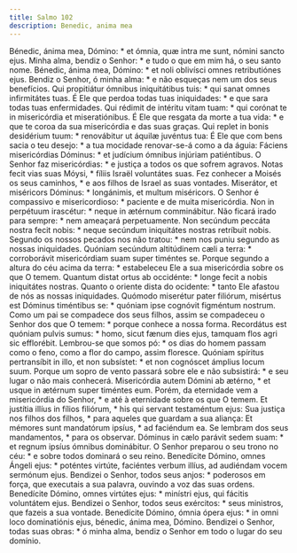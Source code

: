 ```yaml
---
title: Salmo 102
description: Benedic, anima mea
---
```


<div class="grid grid-cols-2 gap-5">
  <span class="text-justify">
    Bénedic, ánima mea, Dómino: * et ómnia, quæ intra me sunt, nómini sancto
    ejus.
  </span>
  <span class="text-justify">
    Minha alma, bendiz o Senhor: * e tudo o que em mim há, o seu santo nome.
  </span>
  <span class="text-justify">
    Bénedic, ánima mea, Dómino: * et noli oblivísci omnes retributiónes ejus.
  </span>
  <span class="text-justify">
    Bendiz o Senhor, ó minha alma: * e não esqueças nem um dos seus benefícios.
  </span>
  <span class="text-justify">
    Qui propitiátur ómnibus iniquitátibus tuis: * qui sanat omnes infirmitátes
    tuas.
  </span>
  <span class="text-justify">
    É Ele que perdoa todas tuas iniquidades: * e que sara todas tuas
    enfermidades.
  </span>
  <span class="text-justify">
    Qui rédimit de intéritu vitam tuam: * qui corónat te in misericórdia et
    miseratiónibus.
  </span>
  <span class="text-justify">
    É Ele que resgata da morte a tua vida: * e que te coroa da sua misericórdia
    e das suas graças.
  </span>
  <span class="text-justify">
    Qui replet in bonis desidérium tuum: * renovábitur ut áquilæ juvéntus tua:
  </span>
  <span class="text-justify">
    É Ele que com bens sacia o teu desejo: * a tua mocidade renovar-se-á como a
    da águia:
  </span>
  <span class="text-justify">
    Fáciens misericórdias Dóminus: * et judícium ómnibus injúriam patiéntibus.
  </span>
  <span class="text-justify">
    O Senhor faz misericórdias: * e justiça a todos os que sofrem agravos.
  </span>
  <span class="text-justify">
    Notas fecit vias suas Móysi, * fíliis Israël voluntátes suas.
  </span>
  <span class="text-justify">
    Fez conhecer a Moisés os seus caminhos, * e aos filhos de Israel as suas
    vontades.
  </span>
  <span class="text-justify">
    Miserátor, et miséricors Dóminus: * longánimis, et multum miséricors.
  </span>
  <span class="text-justify">
    O Senhor é compassivo e misericordioso: * paciente e de muita misericórdia.
  </span>
  <span class="text-justify">
    Non in perpétuum irascétur: * neque in ætérnum comminábitur.
  </span>
  <span class="text-justify">
    Não ficará irado para sempre: * nem ameaçará perpetuamente.
  </span>
  <span class="text-justify">
    Non secúndum peccáta nostra fecit nobis: * neque secúndum iniquitátes
    nostras retríbuit nobis.
  </span>
  <span class="text-justify">
    Segundo os nossos pecados nos não tratou: * nem nos puniu segundo as nossas
    iniquidades.
  </span>
  <span class="text-justify">
    Quóniam secúndum altitúdinem cæli a terra: * corroborávit misericórdiam suam
    super timéntes se.
  </span>
  <span class="text-justify">
    Porque segundo a altura do céu acima da terra: * estabeleceu Ele a sua
    misericórdia sobre os que O temem.
  </span>
  <span class="text-justify">
    Quantum distat ortus ab occidénte: * longe fecit a nobis iniquitátes
    nostras.
  </span>
  <span class="text-justify">
    Quanto o oriente dista do ocidente: * tanto Ele afastou de nós as nossas
    iniquidades.
  </span>
  <span class="text-justify">
    Quómodo miserétur pater filiórum, misértus est Dóminus timéntibus se: *
    quóniam ipse cognóvit figméntum nostrum.
  </span>
  <span class="text-justify">
    Como um pai se compadece dos seus filhos, assim se compadeceu o Senhor dos
    que O temem: * porque conhece a nossa forma.
  </span>
  <span class="text-justify">
    Recordátus est quóniam pulvis sumus: * homo, sicut fænum dies ejus, tamquam
    flos agri sic efflorébit.
  </span>
  <span class="text-justify">
    Lembrou-se que somos pó: * os dias do homem passam como o feno, como a flor
    do campo, assim floresce.
  </span>
  <span class="text-justify">
    Quóniam spíritus pertransíbit in illo, et non subsístet: * et non cognóscet
    ámplius locum suum.
  </span>
  <span class="text-justify">
    Porque um sopro de vento passará sobre ele e não subsistirá: * e seu lugar o
    não mais conhecerá.
  </span>
  <span class="text-justify">
    Misericórdia autem Dómini ab ætérno, * et usque in ætérnum super timéntes
    eum.
  </span>
  <span class="text-justify">
    Porém, da eternidade vem a misericórdia do Senhor, * e até à eternidade
    sobre os que O temem.
  </span>
  <span class="text-justify">
    Et justítia illíus in fílios filiórum, * his qui servant testaméntum ejus:
  </span>
  <span class="text-justify">
    Sua justiça nos filhos dos filhos, * para aqueles que guardam a sua aliança:
  </span>
  <span class="text-justify">
    Et mémores sunt mandatórum ipsíus, * ad faciéndum ea.
  </span>
  <span class="text-justify">
    Se lembram dos seus mandamentos, * para os observar.
  </span>
  <span class="text-justify">
    Dóminus in cælo parávit sedem suam: * et regnum ipsíus ómnibus dominábitur.
  </span>
  <span class="text-justify">
    O Senhor preparou o seu trono no céu: * e sobre todos dominará o seu reino.
  </span>
  <span class="text-justify">
    Benedícite Dómino, omnes Ángeli ejus: * poténtes virtúte, faciéntes verbum
    illíus, ad audiéndam vocem sermónum ejus.
  </span>
  <span class="text-justify">
    Bendizei o Senhor, todos seus anjos: * poderosos em força, que executais a
    sua palavra, ouvindo a voz das suas ordens.
  </span>
  <span class="text-justify">
    Benedícite Dómino, omnes virtútes ejus: * minístri ejus, qui fácitis
    voluntátem ejus.
  </span>
  <span class="text-justify">
    Bendizei o Senhor, todos seus exércitos: * seus ministros, que fazeis a sua
    vontade.
  </span>
  <span class="text-justify">
    Benedícite Dómino, ómnia ópera ejus: * in omni loco dominatiónis ejus,
    bénedic, ánima mea, Dómino.
  </span>
  <span class="text-justify">
    Bendizei o Senhor, todas suas obras: * ó minha alma, bendiz o Senhor em todo
    o lugar do seu domínio.
  </span>
</div>
